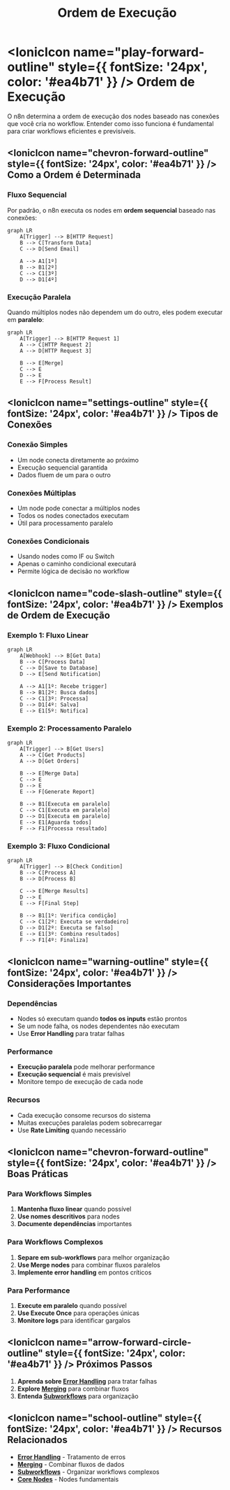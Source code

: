 ﻿---
sidebar_position: 7
title: Ordem de Execução
description: Entenda como o n8n determina a ordem de execução dos nodes
keywords: [n8n, execução, ordem, sequência, workflow, nodes]
---

# <IonicIcon name="play-forward-outline" style={{ fontSize: '24px', color: '#ea4b71' }} /> Ordem de Execução

O n8n determina a ordem de execução dos nodes baseado nas conexões que você cria no workflow. Entender como isso funciona é fundamental para criar workflows eficientes e previsíveis.

## <IonicIcon name="chevron-forward-outline" style={{ fontSize: '24px', color: '#ea4b71' }} /> Como a Ordem é Determinada

### Fluxo Sequencial

Por padrão, o n8n executa os nodes em **ordem sequencial** baseado nas conexões:

```mermaid
graph LR
    A[Trigger] --> B[HTTP Request]
    B --> C[Transform Data]
    C --> D[Send Email]
    
    A --> A1[1º]
    B --> B1[2º]
    C --> C1[3º]
    D --> D1[4º]
```

### Execução Paralela

Quando múltiplos nodes não dependem um do outro, eles podem executar em **paralelo**:

```mermaid
graph LR
    A[Trigger] --> B[HTTP Request 1]
    A --> C[HTTP Request 2]
    A --> D[HTTP Request 3]
    
    B --> E[Merge]
    C --> E
    D --> E
    E --> F[Process Result]
```

## <IonicIcon name="settings-outline" style={{ fontSize: '24px', color: '#ea4b71' }} /> Tipos de Conexões

### Conexão Simples

- Um node conecta diretamente ao próximo
- Execução sequencial garantida
- Dados fluem de um para o outro

### Conexões Múltiplas

- Um node pode conectar a múltiplos nodes
- Todos os nodes conectados executam
- Útil para processamento paralelo

### Conexões Condicionais

- Usando nodes como IF ou Switch
- Apenas o caminho condicional executará
- Permite lógica de decisão no workflow

## <IonicIcon name="code-slash-outline" style={{ fontSize: '24px', color: '#ea4b71' }} /> Exemplos de Ordem de Execução

### Exemplo 1: Fluxo Linear

```mermaid
graph LR
    A[Webhook] --> B[Get Data]
    B --> C[Process Data]
    C --> D[Save to Database]
    D --> E[Send Notification]
    
    A --> A1[1º: Recebe trigger]
    B --> B1[2º: Busca dados]
    C --> C1[3º: Processa]
    D --> D1[4º: Salva]
    E --> E1[5º: Notifica]
```

### Exemplo 2: Processamento Paralelo

```mermaid
graph LR
    A[Trigger] --> B[Get Users]
    A --> C[Get Products]
    A --> D[Get Orders]
    
    B --> E[Merge Data]
    C --> E
    D --> E
    E --> F[Generate Report]
    
    B --> B1[Executa em paralelo]
    C --> C1[Executa em paralelo]
    D --> D1[Executa em paralelo]
    E --> E1[Aguarda todos]
    F --> F1[Processa resultado]
```

### Exemplo 3: Fluxo Condicional

```mermaid
graph LR
    A[Trigger] --> B[Check Condition]
    B --> C[Process A]
    B --> D[Process B]
    
    C --> E[Merge Results]
    D --> E
    E --> F[Final Step]
    
    B --> B1[1º: Verifica condição]
    C --> C1[2º: Executa se verdadeiro]
    D --> D1[2º: Executa se falso]
    E --> E1[3º: Combina resultados]
    F --> F1[4º: Finaliza]
```

## <IonicIcon name="warning-outline" style={{ fontSize: '24px', color: '#ea4b71' }} /> Considerações Importantes

### Dependências

- Nodes só executam quando **todos os inputs** estão prontos
- Se um node falha, os nodes dependentes não executam
- Use **Error Handling** para tratar falhas

### Performance

- **Execução paralela** pode melhorar performance
- **Execução sequencial** é mais previsível
- Monitore tempo de execução de cada node

### Recursos

- Cada execução consome recursos do sistema
- Muitas execuções paralelas podem sobrecarregar
- Use **Rate Limiting** quando necessário

## <IonicIcon name="chevron-forward-outline" style={{ fontSize: '24px', color: '#ea4b71' }} /> Boas Práticas

### Para Workflows Simples

1. **Mantenha fluxo linear** quando possível
2. **Use nomes descritivos** para nodes
3. **Documente dependências** importantes

### Para Workflows Complexos

1. **Separe em sub-workflows** para melhor organização
2. **Use Merge nodes** para combinar fluxos paralelos
3. **Implemente error handling** em pontos críticos

### Para Performance

1. **Execute em paralelo** quando possível
2. **Use Execute Once** para operações únicas
3. **Monitore logs** para identificar gargalos

## <IonicIcon name="arrow-forward-circle-outline" style={{ fontSize: '24px', color: '#ea4b71' }} /> Próximos Passos

1. **Aprenda sobre [Error Handling](./error-handling)** para tratar falhas
2. **Explore [Merging](./merging)** para combinar fluxos
3. **Entenda [Subworkflows](./subworkflows)** para organização

## <IonicIcon name="school-outline" style={{ fontSize: '24px', color: '#ea4b71' }} /> Recursos Relacionados

- **[Error Handling](./error-handling)** - Tratamento de erros
- **[Merging](./merging)** - Combinar fluxos de dados
- **[Subworkflows](./subworkflows)** - Organizar workflows complexos
- **[Core Nodes](../integracoes/builtin-nodes/core-nodes/)** - Nodes fundamentais

